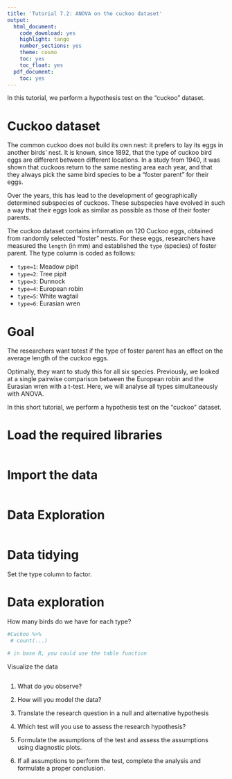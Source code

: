 ```yaml
---
title: 'Tutorial 7.2: ANOVA on the cuckoo dataset'
output:
  html_document:
    code_download: yes
    highlight: tango
    number_sections: yes
    theme: cosmo
    toc: yes
    toc_float: yes
  pdf_document:
    toc: yes
---
```


In this tutorial, we perform a hypothesis test on the
"cuckoo" dataset. 

# Cuckoo dataset

The common cuckoo does not build its own nest: it prefers
to lay its eggs in another birds' nest. It is known, since 1892,
that the type of cuckoo bird eggs are different between different
locations. In a study from 1940, it was shown that cuckoos return
to the same nesting area each year, and that they always pick
the same bird species to be a "foster parent" for their eggs.

Over the years, this has lead to the development of geographically
determined subspecies of cuckoos. These subspecies have evolved in
such a way that their eggs look as similar as possible as those
of their foster parents.

The cuckoo dataset contains information on 120 Cuckoo eggs,
obtained from randomly selected "foster" nests.
For these eggs, researchers have measured the `length` (in mm)
and established the `type` (species) of foster parent.
The type column is coded as follows:

- `type=1`: Meadow pipit
- `type=2`: Tree pipit
- `type=3`: Dunnock
- `type=4`: European robin
- `type=5`: White wagtail
- `type=6`: Eurasian wren

# Goal

The researchers want totest if the type of foster parent
has an effect on the average length of the cuckoo eggs.

Optimally, they want to study this for all six species.
Previously, we looked at a single pairwise comparison
between the European robin and the Eurasian wren with a
t-test. Here, we will analyse all types simultaneously
with ANOVA.

In this short tutorial, we perform a hypothesis test on the
"cuckoo" dataset. 


# Load the required libraries

```r

```

# Import the data

```r

```

# Data Exploration

```r

```


# Data tidying

Set the type column to factor.

# Data exploration

How many birds do we have for each type?

```r
#Cuckoo %>%
 # count(...)

# in base R, you could use the table function
```

Visualize the data

```r

```

1. What do you observe?

2. How will you model the data? 

3. Translate the research question in a null and alternative hypothesis

4. Which test will you use to assess the research hypothesis? 

5. Formulate the assumptions of the test and assess the assumptions using diagnostic plots. 

6. If all assumptions to perform the test, complete the analysis and
formulate a proper conclusion.






